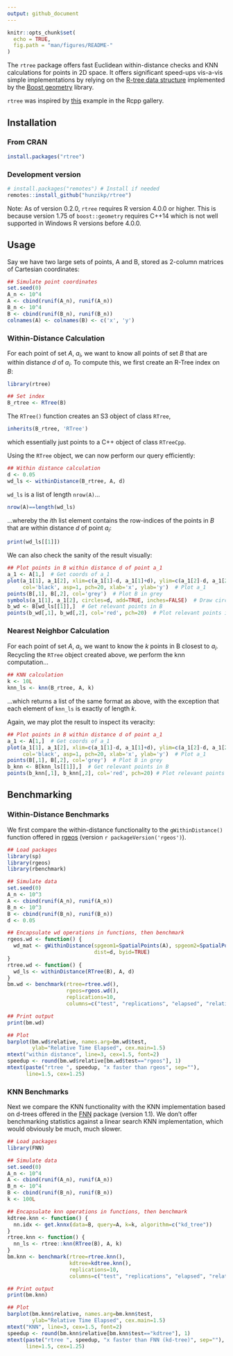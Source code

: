 ```yaml
---
output: github_document
---
```


```r
knitr::opts_chunk$set(
  echo = TRUE,
  fig.path = "man/figures/README-"
)
```

The `rtree` package offers fast Euclidean within-distance checks and 
KNN calculations for points in 2D space.
It offers significant speed-ups vis-a-vis simple implementations 
by relying on the [R-tree data structure](https://en.wikipedia.org/wiki/R-tree) 
implemented by the
[Boost geometry](https://www.boost.org/doc/libs/1_75_0/libs/geometry/doc/html/geometry/spatial_indexes/introduction.html)
library.

`rtree` was inspired by 
[this](https://gallery.rcpp.org/articles/Rtree-examples/)
example in the Rcpp gallery.

## Installation

### From CRAN

```r
install.packages("rtree")
```

### Development version

```r
# install.packages("remotes") # Install if needed
remotes::install_github("hunzikp/rtree")
```

Note: As of version 0.2.0, `rtree` requires R version 4.0.0 or higher.
This is because version 1.75 of `boost::geometry` requires C++14 which is not
well supported in Windows R versions before 4.0.0.

## Usage

Say we have two large sets of points, A and B, stored as 2-column matrices of 
Cartesian coordinates:
```r
## Simulate point coordinates
set.seed(0)
A_n <- 10^4
A <- cbind(runif(A_n), runif(A_n))
B_n <- 10^4
B <- cbind(runif(B_n), runif(B_n))
colnames(A) <- colnames(B) <- c('x', 'y')
```

### Within-Distance Calculation

For each point of set $A$, $a_i$, we want to know all points of set $B$ that 
are within distance $d$ of $a_i$.
To compute this, we first create an R-Tree index on $B$:
```r
library(rtree)

## Set index
B_rtree <- RTree(B)
```

The `RTree()` function creates an S3 object of class `RTree`,
```r
inherits(B_rtree, 'RTree')
```
which essentially just points to a C++ object of class `RTreeCpp`.

Using the `RTree` object, we can now perform our query efficiently:
```r
## Within distance calculation
d <- 0.05
wd_ls <- withinDistance(B_rtree, A, d)
```
`wd_ls` is a list of length `nrow(A)`...
```r
nrow(A)==length(wd_ls)
```
...whereby the $i$th list element contains the row-indices of the points 
in $B$ that are within distance $d$ of point $a_i$:
```r
print(wd_ls[[1]])
```

We can also check the sanity of the result visually:
```r
## Plot points in B within distance d of point a_1
a_1 <- A[1,]  # Get coords of a_1
plot(a_1[1], a_1[2], xlim=c(a_1[1]-d, a_1[1]+d), ylim=c(a_1[2]-d, a_1[2]+d), 
     col='black', asp=1, pch=20, xlab='x', ylab='y')  # Plot a_1
points(B[,1], B[,2], col='grey')  # Plot B in grey
symbols(a_1[1], a_1[2], circles=d, add=TRUE, inches=FALSE)  # Draw circle of radius d
b_wd <- B[wd_ls[[1]],]  # Get relevant points in B
points(b_wd[,1], b_wd[,2], col='red', pch=20)  # Plot relevant points in red
```

### Nearest Neighbor Calculation

For each point of set $A$, $a_i$, we want to know the $k$ points in B 
closest to $a_i$.
Recycling the `RTree` object created above, we perform the knn computation...
```r
## KNN calculation
k <- 10L
knn_ls <- knn(B_rtree, A, k)
```
...which returns a list of the same format as above, with the exception that 
each element of `knn_ls` is exactly of length $k$.

Again, we may plot the result to inspect its veracity:
```r

## Plot points in B within distance d of point a_1
a_1 <- A[1,]  # Get coords of a_1
plot(a_1[1], a_1[2], xlim=c(a_1[1]-d, a_1[1]+d), ylim=c(a_1[2]-d, a_1[2]+d), 
     col='black', asp=1, pch=20, xlab='x', ylab='y')  # Plot a_1
points(B[,1], B[,2], col='grey')  # Plot B in grey
b_knn <- B[knn_ls[[1]],]  # Get relevant points in B
points(b_knn[,1], b_knn[,2], col='red', pch=20) # Plot relevant points in red
```

## Benchmarking

### Within-Distance Benchmarks

We first compare the within-distance functionality to the `gWithinDistance()` 
function offered in [rgeos](https://cran.r-project.org/package=rgeos) 
(version `r packageVersion('rgeos')`).
```r
## Load packages
library(sp)
library(rgeos)
library(rbenchmark)

## Simulate data
set.seed(0)
A_n <- 10^3
A <- cbind(runif(A_n), runif(A_n))
B_n <- 10^3
B <- cbind(runif(B_n), runif(B_n))
d <- 0.05

## Encapsulate wd operations in functions, then benchmark
rgeos.wd <- function() {
  wd_mat <- gWithinDistance(spgeom1=SpatialPoints(A), spgeom2=SpatialPoints(B), 
                            dist=d, byid=TRUE)
}
rtree.wd <- function() {
  wd_ls <- withinDistance(RTree(B), A, d)
}
bm.wd <- benchmark(rtree=rtree.wd(),
                   rgeos=rgeos.wd(),
                   replications=10,
                   columns=c("test", "replications", "elapsed", "relative"))

## Print output
print(bm.wd)

## Plot
barplot(bm.wd$relative, names.arg=bm.wd$test,
        ylab="Relative Time Elapsed", cex.main=1.5)
mtext("within distance", line=3, cex=1.5, font=2)
speedup <- round(bm.wd$relative[bm.wd$test=="rgeos"], 1)
mtext(paste("rtree ", speedup, "x faster than rgeos", sep=""), 
      line=1.5, cex=1.25)
```

### KNN Benchmarks

Next we compare the KNN functionality with the KNN implementation based on 
d-trees offered in the [FNN](https://cran.r-project.org/package=FNN) 
package (version 1.1).
We don't offer benchmarking statistics against a linear search KNN 
implementation, which would obviously be much, much slower.
```r
## Load packages
library(FNN)

## Simulate data
set.seed(0)
A_n <- 10^4
A <- cbind(runif(A_n), runif(A_n))
B_n <- 10^4
B <- cbind(runif(B_n), runif(B_n))
k <- 100L

## Encapsulate knn operations in functions, then benchmark
kdtree.knn <- function() {
  nn.idx <- get.knnx(data=B, query=A, k=k, algorithm=c("kd_tree"))
}
rtree.knn <- function() {
  nn_ls <- rtree::knn(RTree(B), A, k)
}
bm.knn <- benchmark(rtree=rtree.knn(),
                    kdtree=kdtree.knn(),
                    replications=10,
                    columns=c("test", "replications", "elapsed", "relative"))

## Print output
print(bm.knn)

## Plot
barplot(bm.knn$relative, names.arg=bm.knn$test,
        ylab="Relative Time Elapsed", cex.main=1.5)
mtext("KNN", line=3, cex=1.5, font=2)
speedup <- round(bm.knn$relative[bm.knn$test=="kdtree"], 1)
mtext(paste("rtree ", speedup, "x faster than FNN (kd-tree)", sep=""), 
      line=1.5, cex=1.25)
```




